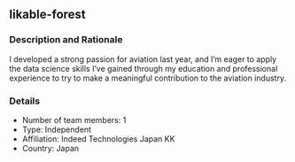 ## likable-forest

### Description and Rationale
I developed a strong passion for aviation last year, and I’m eager to apply the data science skills I’ve gained through my education and professional experience to try to make a meaningful contribution to the aviation industry.

### Details

* Number of team members: 1
* Type: Independent
* Affiliation: Indeed Technologies Japan KK
* Country: Japan

